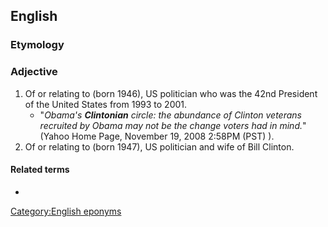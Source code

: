 ==English==

===Etymology===
{{suffix|en|Clinton|ian}}

===Adjective===
{{en-adj}}

# Of or relating to {{w|Bill Clinton}} (born 1946), US politician who was the 42nd President of the United States from 1993 to 2001.
#* "''Obama's '''Clintonian''' circle: the abundance of Clinton veterans recruited by Obama may not be the change voters had in mind.''" (Yahoo Home Page, November 19, 2008 2:58PM (PST) ).
# Of or relating to {{w|Hillary Clinton}} (born 1947), US politician and wife of Bill Clinton.

====Related terms====
* {{l|en|Clintonesque}}

[[Category:English eponyms]]